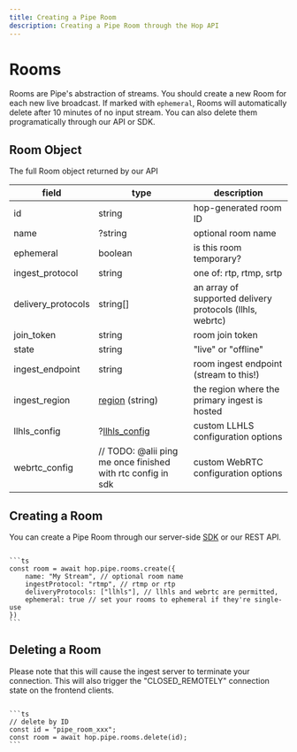 ```yaml
---
title: Creating a Pipe Room
description: Creating a Pipe Room through the Hop API
---
```



# Rooms

Rooms are Pipe's abstraction of streams. You should create a new Room for each new live broadcast. If marked with `ephemeral`, Rooms will automatically delete after 10 minutes of no input stream. You can also delete them programatically through our API or SDK.

## Room Object

The full Room object returned by our API

| field | type | description |
| ----- | ---- | ----------- |
| id | string | hop-generated room ID |
| name | ?string | optional room name |
| ephemeral | boolean | is this room temporary? |
| ingest_protocol | string | one of: rtp, rtmp, srtp |
| delivery_protocols | string[] | an array of supported delivery protocols (llhls, webrtc)  |
| join_token | string | room join token |
| state| string | "live" or "offline" |
| ingest_endpoint | string | room ingest endpoint (stream to this!) |
| ingest_region | [region](/docs/reference/regions) (string) | the region where the primary ingest is hosted|
| llhls_config | ?[llhls_config](/docs/pipe/protocols/llhls#llhls-configuration-object) | custom LLHLS configuration options |
| webrtc_config | // TODO: @alii ping me once finished with rtc config in sdk | custom WebRTC configuration options |

## Creating a Room

You can create a Pipe Room through our server-side [SDK](https://www.npmjs.com/package/@onehop/client) or our REST API.

<Code>
```ts
const room = await hop.pipe.rooms.create({
	name: "My Stream", // optional room name
	ingestProtocol: "rtmp", // rtmp or rtp
	deliveryProtocols: ["llhls"], // llhls and webrtc are permitted,
	ephemeral: true // set your rooms to ephemeral if they're single-use
})
```
</Code>


## Deleting a Room

Please note that this will cause the ingest server to terminate your connection. This will also trigger the "CLOSED_REMOTELY" connection state on the frontend clients.

<Code>
```ts
// delete by ID
const id = "pipe_room_xxx";
const room = await hop.pipe.rooms.delete(id);
```
</Code>